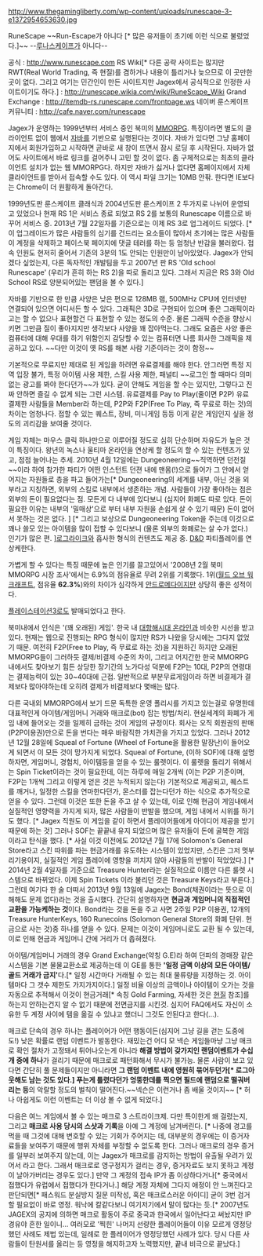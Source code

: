 http://www.thegamingliberty.com/wp-content/uploads/runescape-3-e1372954653630.jpg

RuneScape
~~Run-Escape가 아니다 [* 많은 유저들이 초기에 이런 식으로 불렀었다.]~~ 
--[[루나스케이프]]가 아니다--


공식 : http://www.runescape.com
RS Wiki[* 다른 공략 사이트는 많지만 RWT(Real World Trading, 즉 현질)를 겸하거나 내용이 틀리거나 늦으므로 이 곳만한 곳이 없다. 그리고 여기는 민간인이 만든 사이트지만 Jagex에서 공식적으로 인정한 사이트이기도 하다.] : http://runescape.wikia.com/wiki/RuneScape_Wiki
Grand Exchange : http://itemdb-rs.runescape.com/frontpage.ws
네이버 룬스케이프 커뮤니티 : http://cafe.naver.com/runescape

Jagex가 운영하는 1999년부터 서비스 중인 북미의 [[MMORPG]].
특징이라면 별도의 클라이언트 없이 웹에서 [[자바]]를 기반으로 실행된다는 것이다. 자바가 있다면 그냥 홈페이지에서 회원가입하고 시작하면 곧바로 새 창이 뜨면서 잠시 로딩 후 시작된다. 자바가 없어도 사이트에서 바로 링크를 걸어주니 고민 할 것이 없다. 좀 구체적으로는 최초의 클라이언트 설치가 없는 웹 MMORPG다. 하지만 자바가 싫거나 없다면 홈페이지에서 자체 클라이언트를 받아서 접속할 수도 있다. 이 역시 파일 크기는 10MB 안팎. 한다면 IE보다는 Chrome이 더 원활하게 돌아간다.

1999년도판 룬스케이프 클래식과 2004년도판 룬스케이프 2 두가지로 나뉘어 운영되고 있었으나 현재 RS 1은 서비스 종료 되었고 RS 2를 보통의 Runescape 이름으로 바꾸어 서비스 중. 2013년 7월 22일자를 기준으로는 이제 RS 3로 업그레이드 되었다. [* 이 업그레이드가 많은 사람들의 심기를 건드리는 요소들이 많아서 초기에는 많은 사람들이 계정을 삭제하고 페이스북 페이지에 댓글 테러를 하는 등 엄청난 반감을 불러왔다. 접속 인원도 현저히 줄어서 기존의 3분의 1도 안되는 인원만이 남아있었다. Jagex가 안되겠다 싶었는지, 다른 독자적인 개발팀을 두고 2007년 판 RS 'Old school Runescape' (우리가 흔히 하는 RS 2)을 따로 돌리고 있다. 그래서 지금은 RS 3와 Old School RS로 양분되어있는 팬덤을 볼 수 있다.]

자바를 기반으로 한 만큼 사양은 낮은 편으로 128MB 램, 500MHz CPU에 인터넷만 연결되어 있으면 어디서든 할 수 있다. 그래픽은 3D로 구현되어 있으며 좋은 그래픽이라고는 할 수 없으나 표현할건 다 표현할 수 있는 정도의 수준. 물론 그래픽 수준을 향상시키면 그만큼 질이 좋아지지만 생각보다 사양을 꽤 잡아먹는다. 그래도 요즘은 사양 좋은 컴퓨터에 대해 우대를 하기 위함인지 감당할 수 있는 컴퓨터면 나름 화사한 그래픽을 제공하고 있다. ~~다만 이것이 옛 RS를 해본 사람 기준이라는 것이 함정~~

기본적으로 무료지만 제대로 된 게임을 하려면 유료결제를 해야 한다. 안그러면 특정 지역 입장 불가, 특정 아이템 사용 제한, 스킬 사용 제한, 패널티 ~~로그인 할 때마다 의미없는 광고를 봐야 한다던가~~가 있다. 굳이 안해도 게임을 할 수는 있지만, 그렇다고 진짜 안하면 즐길 수 없게 되는 그런 시스템. 유료결제를 Pay to Play(줄이면 P2P) 유료결제한 사람들을 Member라 하는데, P2P와 F2P(Free To Play, 즉 무료로 하는 것)의 차이는 엄청나다. 접할 수 있는 퀘스트, 장비, 미니게임 등등 이게 같은 게임인지 싶을 정도의 괴리감을 보여줄 것이다. 

게임 자체는 마우스 클릭 하나만으로 이루어질 정도로 심히 단순하며 자유도가 높은 것이 특징이다. 왕년의 녹스나 울티마 온라인을 연상케 할 정도의 할 수 있는 컨텐츠가 있고, 점점 늘어나는 추세. 2010년 4월 12일에는 Dungeoneering~~직역하면 던전질~~이라 하여 참가한 파티가 어떤 인스턴트 던젼 내에 맨몸(!)으로 들어가 그 안에서 얻어지는 자원들로 층을 파고 들어가는[* Dungeoneering의 세계를 내부, 아닌 것을 외부라고 지칭하면, 외부의 스킬로 내부에서 생존하는 개념. 사람들이 가장 좋아하는 점은 외부의 돈이 필요없다는 점. 모든게 다 내부에 있다보니 (심지어 화폐도 따로 있다. 돈이 필요한 이유는 내부의 '밀매상'으로 부터 내부 자원을 손쉽게 살 수 있기 때문) 돈이 없어서 못하는 것은 없다. ] [* 그리고 보상으로 Dungeoneering Token을 주는데 이것으로 꽤나 쓸모 있는 아이템을 많이 접할 수 있다보니 (물론 외부의 화폐로는 살 수가 없다.) 인기가 많은 편. ][[로그라이크]]와 흡사한 형식의 컨텐츠도 제공 중. [[D&D]] 파티플레이를 연상케한다.

가볍게 할 수 있다는 특징 때문에 높은 인기를 끌고있어서 '2008년 2월 북미 MMORPG 시장 조사'에서는 6.9%의 점유율로 무려 2위를 기록했다. 1위([[월드 오브 워크래프트]], 점유율 '''62.3%''')와의 차이가 심각하게 [[안드로메다]]이지만 상당히 좋은 성적이다.

[[플레이스테이션3]]로도 발매되었다고 한다.

북미내에서 인식은 '(꽤 오래된) 게임'. 한국 내 [[대항해시대 온라인]]과 비슷한 시선을 받고 있다. 현재는 웹으로 진행되는 RPG 형식이 많지만 RS가 나왔을 당시에는 그다지 없었기 때문. 여전히 F2P(Free to Play, 즉 무료로 하는 것)을 지원하긴 하지만 오래된 MMORPG들이 그러하듯 결제/비결제 수준의 차이, 그리고 어지간한 한국 MMORPG 내에서도 찾아보기 힘든 상당한 장기간의 노가다성 덕분에 F2P는 10대, P2P의 연령대는 결제능력이 있는 30~40대에 근접. 일반적으로 부분무료게임이라 하면 비결제가 결제보다 많아야하는데 오히려 결제가 비결제보다 몇배는 많다.

다른 국내외 MMORPG에서 보기 드문 독특한 운영 폴리시를 가지고 있는걸로 유명한데 대표적인게 아이템/게임머니 거래와 매크로(bot) 잡는 방법/처리. 현실세계의 화폐가 게임 내에 들어오는 것을 일제히 금하는 것이 게임의 규정이다. 회사는 오직 회원권의 판매 (P2P이용권)만으로 돈을 번다는 매우 바람직한 가치관을 가지고 있었다. 그러나 2012년 12월 28일에 Squeal of Fortune (Wheel of Fortune을 활용한 말장난)이 들어오게 되면서 이 모든 것이 망가지게 되었다. Squeal of Fortune, (이하 SOF)에 대해 설명하자면, 게임머니, 경험치, 아이템등을 얻을 수 있는 룰렛이다. 이 룰렛을 돌리기 위해서는 Spin Ticket이라는 것이 필요한데, 이는 하루에 매일 2개씩 (이는 P2P 기준이며, F2P는 1개씩 그리고 이렇게 얻은 것은 누적되지 않는다) 기본적으로 제공되고, 퀘스트를 깨거나, 일정한 스킬을 연마한다던가, 몬스터를 잡는다던가 하는 식으로 추가적으로 얻을 수 있다. 그런데 이것은 또한 돈을 주고 살 수 있는데, 이로 인해 현금이 게임내에서 실질적인 영향력을 가지게 되자, 많은 사람들이 반발을 했으며, 게임 내에서 시위를 하기도 했다. [* Jagex 직원도 이 게임을 같이 하면서 플레이어들에게 아이디어 제공을 받기 때문에 하는 것] 그러나 SOF는 끝끝내 유지 되었으며 많은 유저들이 돈에 굴복한 게임이라고 탄식을 했다. [* 사실 이것 이전에도 2012년 7월 17에 Solomon's General Store라고 스킨 따위를 파는 현금거래를 유도하는 시스템이 있었지만, 스킨은 그저 멋부리기용이지, 실질적인 게임 플레이에 영향을 끼치지 않아 사람들의 반발이 적었었다.] [* 2014년 2월 4일자를 기준으로 Treasure Hunter라는 실질적으로 이름만 다른 룰렛 시스템으로 바뀌었다. 이제 Spin Tickets 이라 불리던 것은 Treasure Keys라고 부른다.] 그런데 여기다 한 술 더떠서 2013년 9월 13일에 Jagex는 Bond(채권이라는 뜻으로 이해해도 문제 없다)라는 것을 출시했다. 간단히 설명하자면 '''현금과 게임머니의 직접적인 교환을 가능케하는 것'''이다. Bond라는 것을 돈을 주고 사면 2주일 P2P 이용권, 12개의 Treasure HunterKeys, 160 Runecoins (Solomon General Store의 화폐 단위. 현금으로 사는 것)중 하나를 얻을 수 있다. 문제는 이것이 게임머니로도 교환 될 수 있는데, 이로 인해 현금과 게임머니 간에 거리가 더 좁혀졌다.  

아이템/게임머니 거래의 경우 Grand Exchange(약칭 G.E)라 하여 던파의 경매장 같은 시스템을 기본 물물교환소로 제공하는데 이 GE를 통한 ''' '일정 금액 이상의 모든 아이템/골드 거래가 금지' '''다.[* 일정 시간마다 거래될 수 있는 최대 물류량을 지정하는 것. 아이템마다 그 갯수 제한도 가지가지이다.] 일정 비율 이상의 금액이나 아이템이 오가는 것을 자동으로 추적해서 이것이 현금거래[* 속칭 Gold Farming, 자세한 것은 [[현질]] 참조]를 하는지 안하는건지 알 수 없기 때문에 전면금지를 시킨것. 심지어 FAQ에서도 자신이 소유한 두 계정 사이에 템을 옮길 수 있냐고 했더니 그것도 안된다고 한다(...).

매크로 단속의 경우 하나는 플레이어가 어떤 행동이든(심지어 그냥 길을 걷는 도중에도!) 낮은 확률로 랜덤 이벤트가 발동한다. 재밌는건 어디 모 넥슨 게임들마냥 그냥 매크로 확인 절차가 고정돼서 튀어나오는게 아니라 '''해결 방법이 갖가지인 랜덤이벤트가 수십개 중에 하나'''가 걸리기 때문에 매크로로 패턴화해서 무시가 불가능. 물론 사람이 보고 있다면 간단히 풀 문제들이지만 아니라면 '''그 랜덤 이벤트 내에 영원히 묶어두던가[* 로그아웃해도 남는 것도 있다.] 푸는게 틀렸다던가 엉뚱한데를 찍으면 필드에 랜덤으로 떨궈버리는 등'''의 악랄할 정도의 벌칙이 떨어진다.~~넥슨은 이런거나 좀 배울 것이지~~ [* 허나 아쉽게도 이런 이벤트는 더 이상 볼 수 없게 되었다.] 

다음은 여느 게임에서 볼 수 있는 매크로 3 스트라이크제. 다만 특이한게 왜 걸렸는지, 그리고 '''매크로 사용 당시의 스샷과 기록'''을 아예 그 계정에 남겨버린다. [* 나중에 경고를 먹을 때 그것에 대해 변호할 수 있는 기회가 주어지는 데, 대부분의 경우에는 이 증거자료들을 보여주기 때문에 행위 자체를 부정할 수 없도록 한다. 그러나 매크로의 경우 증거를 일부러 보여주지 않는데, 이는 Jagex가 매크로를 감지하는 방법이 유출될 우려가 있어서 라고 한다. 그래서 매크로로 영구정지가 걸리는 경우, 증거자료도 보지 못하고 계정이 날아가버리는 경우도 있다.] 만약 그 계정의 접속 IP가 좀 이상하다거나[* 중국에서 접했다가 유럽에서 접했다가 한다거나.] 해당 계정 자체에 그다지 애정이 안 느껴진다고 판단되면[* 패스워드 분실방지 질문 미작성, 혹은 매크로스러운 아이디] 굳이 3번 검거할 필요없이 바로 영정. 워낙에 칼같다보니 여기저기에서 말이 많다는 듯.[* 2007년도 JAGEX의 공지에 의하면 매크로 활동이 주로 중국과 한국에서 일어난다고 써놨지만 IP 경유야 흔한 일이니... 여러모로 '찍힌' 나머지 선량한 플레이어들이 이유 모르게 영정당했던 사례도 제법 있는데, 일례로 한 플레이어가 영정당했던 사례가 있다. 당시 다른 사람들이 탄원서를 올리는 등 영정을 해지하고자 노력했지만, 끝내 비극으로 끝났다.]
